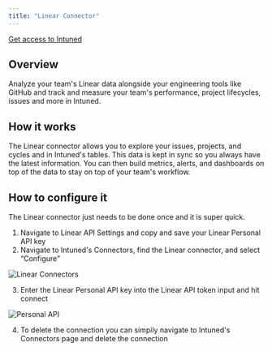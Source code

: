```yaml
---
title: "Linear Connector"
---
```


[Get access to Intuned](https://intunedhq.com)

## Overview

Analyze your team's Linear data alongside your engineering tools like GitHub and track and measure your team's performance, project lifecycles, issues and more in Intuned.

## How it works

The Linear connector allows you to explore your issues, projects, and cycles and in Intuned's tables. This data is kept in sync so you always have the latest information. You can then build metrics, alerts, and dashboards on top of the data to stay on top of your team's workflow.

## How to configure it

The Linear connector just needs to be done once and it is super quick.

1. Navigate to Linear API Settings and copy and save your Linear Personal API key
2. Navigate to Intuned's Connectors, find the Linear connector, and select “Configure”

<Frame>
  <img
    class="w-full"
    src="/images/linear-connectors.png"
    alt="Linear Connectors"
  />
</Frame>

3. Enter the Linear Personal API key into the Linear API token input and hit connect

<Frame>
  <img class="w-full" src="/images/personal-api.png" alt="Personal API" />
</Frame>

4. To delete the connection you can simpily navigate to Intuned's Connectors page and delete the connection
